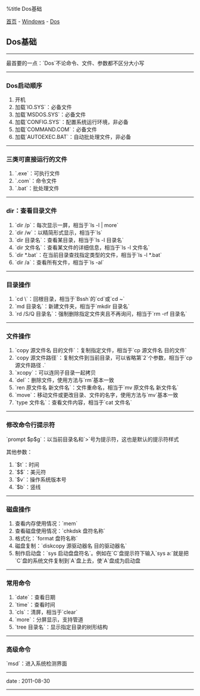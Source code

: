 %title Dos基础

[[../../../index|首页]] - [[../index|Windows]] - [[index|Dos]]
==Dos基础==
----
最首要的一点：`Dos`不论命令、文件、参数都不区分大小写
----
===Dos启动顺序===

# 开机
# 加载`IO.SYS`：必备文件
# 加载`MSDOS.SYS`：必备文件
# 加载`CONFIG.SYS`：配置系统运行环境，非必备
# 加载`COMMAND.COM`：必备文件
# 加载`AUTOEXEC.BAT`：自动批处理文件，非必备
----
===三类可直接运行的文件===

# `.exe`：可执行文件
# `.com`：命令文件
# `.bat`：批处理文件
----
===dir：查看目录文件===

# `dir /p`：每次显示一屏，相当于`ls -l | more`
# `dir /w`：以精简形式显示，相当于`ls`
# `dir 目录名`：查看某目录，相当于`ls -l 目录名`
# `dir 文件名`：查看某文件的详细信息，相当于`ls -l 文件名`
# `dir *.bat`：在当前目录查找指定类型的文件，相当于`ls -l *.bat`
# `dir /a`：查看所有文件，相当于`ls -al`
----
===目录操作===

# `cd \`：回根目录，相当于`Bssh`的`cd`或`cd ~`
# `md 目录名`：新建文件夹，相当于`mkdir 目录名`
# `rd /S/Q 目录名`：强制删除指定文件夹且不再询问，相当于`rm -rf 目录名`
----
===文件操作===

# `copy 源文件名 目的文件`：复制指定文件，相当于`cp 源文件名 目的文件`
# `copy 源文件路径`：复制文件到当前目录，可以省略第`2`个参数，相当于`cp 源文件路径 .`
# `xcopy`：可以连同子目录一起拷贝
# `del`：删除文件，使用方法与`rm`基本一致
# `ren 原文件名 新文件名`：文件重命名，相当于`mv 原文件名 新文件名`
# `move`：移动文件或更改目录、文件的名字，使用方法与`mv`基本一致
# `type 文件名`：查看文件内容，相当于`cat 文件名`
----
===修改命令行提示符===

`prompt $p$g`：以当前目录名和`>`号为提示符，这也是默认的提示符样式

其他参数：

# `$t`：时间
# `$$`：美元符
# `$v`：操作系统版本号
# `$b`：竖线
----
===磁盘操作===

# 查看内存使用情况：`mem`
# 查看磁盘使用情况：`chkdsk 盘符名称`
# 格式化：`format 盘符名称`
# 磁盘复制：`diskcopy 源驱动器名 目的驱动器名`
# 制作启动盘：`sys 启动盘盘符名`。例如在`C`盘提示符下输入`sys a:`就是把`C`盘的系统文件复制到`A`盘上去，使`A`盘成为启动盘
----
===常用命令===

# `date`：查看日期
# `time`：查看时间
# `cls`：清屏，相当于`clear`
# `more`：分屏显示，支持管道
# `tree 目录名`：显示指定目录的树形结构
----
===高级命令===

`msd`：进入系统检测界面
----
<red>date</red> : 2011-08-30
----
